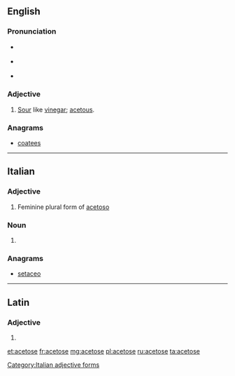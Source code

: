==English==

===Pronunciation===
* {{a|RP}} {{IPA|/ˈæsɪtəʊs/}}
* {{a|US}} {{IPA|/ˈæsɪtoʊs/}}
* {{audio|en-us-acetose.ogg|Audio (US)}}

===Adjective===
{{en-adj}}

# [[sour|Sour]] like [[vinegar]]; [[acetous]].

===Anagrams===
* [[coatees#English|coatees]]

----

==Italian==

===Adjective===
{{head|it}} {{f}}

# Feminine plural form of [[acetoso]]

===Noun===
{{head|it|plural}} {{f}}

# {{plural of|acetosa|lang=it|nocat=1}}

===Anagrams===
* [[setaceo#Italian|setaceo]]

[[Category:Italian adjective forms]]

----

==Latin==

===Adjective===
{{la-adj-form|acetose}}

# {{inflection of|acetosus||voc|m|s|lang=la}}

[[et:acetose]]
[[fr:acetose]]
[[mg:acetose]]
[[pl:acetose]]
[[ru:acetose]]
[[ta:acetose]]